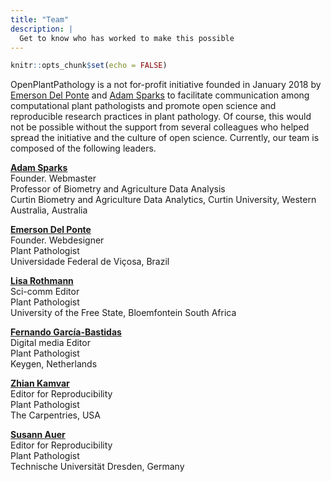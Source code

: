 ```yaml
---
title: "Team"
description: |
  Get to know who has worked to make this possible
---
```


```r
knitr::opts_chunk$set(echo = FALSE)
```

OpenPlantPathology is a not for-profit initiative founded in January 2018 by [Emerson Del Ponte](https://emersondelponte.netlify.app) and [Adam Sparks](https://adamhsparks.netlify.app) to facilitate communication among computational plant pathologists and promote open science and reproducible research practices in plant pathology.
Of course, this would not be possible without the support from several colleagues who helped spread the initiative and the culture of open science.
Currently, our team is composed of the following leaders.

[**Adam Sparks**](https://www.adamhsparks.netlify.app/)\
Founder. Webmaster\
Professor of Biometry and Agriculture Data Analysis\
Curtin Biometry and Agriculture Data Analytics, Curtin University, Western Australia, Australia 

[**Emerson Del Ponte**](https://emersondelponte.netlify.app/)\
Founder. Webdesigner\
Plant Pathologist\
Universidade Federal de Viçosa, Brazil

[**Lisa Rothmann**](https://twitter.com/LandbouLisa)\
Sci-comm Editor\
Plant Pathologist\
University of the Free State, Bloemfontein South Africa

[**Fernando García-Bastidas**](https://twitter.com/Ferchucky)\
Digital media Editor\
Plant Pathologist\
Keygen, Netherlands

[**Zhian Kamvar**](https://twitter.com/ZKamvar)\
Editor for Reproducibility\
Plant Pathologist\
The Carpentries, USA

[**Susann Auer**](https://twitter.com/SusannAuer)\
Editor for Reproducibility\
Plant Pathologist\
Technische Universität Dresden, Germany
